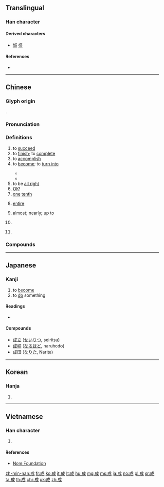 {{character info/new}}
{{also|戉}}
==Translingual==
{{stroke order|type=animate}}

===Han character===
{{Han char|rn=62|rad=戈|as=03|sn=6|four=53200|canj=IHS|ids=⿵戊𠃌}}

====Derived characters====
* [[城]] [[盛]]

====References====
* {{Han ref|kx=0411.110|dkj=11542|dj=0752.170|hdz=21399.010|uh=6210|ud=25104|bh=A6A8|bd=42664}}

----

==Chinese==
{{zh-forms}}

===Glyph origin===
{{Han etyl}}
{{Han compound|戊|丁|c1=s|c2=p|ls=psc}}.

===Pronunciation===
{{zh-pron
|m=chéng
|c=sing4,seng4,cing4
|c_note=sing4 - literary; seng4 - vernacular; cing4 - rare (e.g. {{zh-l|*成數}})
|h=pfs=sàng/sṳ̀n
|h_note=sàng - literary; sṳ̀n - vernacular
|mn=chhiâⁿ/chiâⁿ/siâⁿ/sêng
|mn_note=chhiâⁿ, chiâⁿ, siâⁿ - vernacular; sêng - literary
|w=3zen
|ma=y
|mc=y
|oc=y
|cat=a,n,pn,c:adv
}}

===Definitions===
{{zh-hanzi}}

# to [[succeed]]
# to [[finish]]; to [[complete]]
# to [[accomplish]]
# to [[become]]; to [[turn into]]
#: {{zh-x|衰變 成 鉛 @206|decay '''into''' <sup>206</sup>Pb}}
#* {{zh-x|即食麵 係 將 麵 壓 成 一塊。|Instant noodles are noodles compressed '''into''' a slab.|C|ref='''2010''', ''Cantonese Wikipedia'', [[w:zh-yue:即食麪|即食麪]]}}
#* {{zh-x|沙士{si6-2}（「士」讀 成 第二 聲）|"{{m|zh|沙士}}" (with {{m|zh|士}} read '''in'''/'''as''' the second tone)|C|ref='''2007''', ''Cantonese Wikipedia'', [[w:zh-yue:沙士|沙士]]}}
# to be [[all right]]
# [[OK]]!
# [[one]] [[tenth]]
#: {{zh-x|三 成|three '''tenths''' (30%)}}
#: {{zh-x|五 成 半|5.5 '''tenths''' (55%)}}
#: {{zh-x|八 成 九|8.9 '''tenths''' (89%)}}
# {{lb|zh|Cantonese}} [[entire]]
#: {{zh-x|成{seng4} 塊 肉|'''entire''' piece of meat|C}}
#: {{zh-x|成{seng4} 隻 狗 噉|'''entirely''' like a dog|C}}
# {{lb|zh|Cantonese}} [[almost]]; [[nearly]]; [[up to]]
#: {{zh-x|高 咗 成{seng4} 四 寸|grew '''almost''' four inches|C}}
# {{rfdef|zh}}
#: {{zh-x|你 搵工 搵 成{seng4} 點 呀？|How's the job hunting going?|C}}
# {{surname|lang=zh}}

===Compounds===
{{zh-der|成案|成百|成敗|成幫結夥|成倍|成本|成本會計|成才|成材|成材林|成蟲|成典|成丁|成堆|成對|成法|成方|成方兒|成分|成份|成風|成個兒|成功|成規|成果|成婚|成活|成績|成家|成家立業|成見|成交|成就|成立|成例|成殮|成林|成龍配套|成眠|成名|成名成家|成命|成年|成年累月|成批|成癖|成品|成品糧|成氣候|成器|成千上萬|成親|成全|成群|成人|成人教育|成人之美|成仁|成色|成式|成事|成事不足，敗事有餘|成書|成熟|成數|成雙|成說|成訟|成算|成套|成天|成為|成文|成文法|成問題|成想|成效|成心|成行|成形|成型|成性|成宿|成藥|成也蕭何，敗也蕭何|成夜|成衣|成議|成因|成陰|成癮|成語|成員|成約|成災|成章|成則為王，敗則為賊|成長|成竹在胸|成總兒|勞成|形成層|匠成|加成|合成詞|八成|功成|不成材|慶成|不成文|偶成|不成才|學成|七八成|九成宮|了不成|不成人|不成話|八成新|合成皮|年成|合成乳|九成|九成九|形成|廣成子|半成品|垂成|不成器|小成|作成|促成|容成|一成|不成章|完成|不成|告成|大成殿|大成|大八成|十成|圓成|吃現成|保成|周成王|司成|天成|合成數|削成|合成|守成|不成字|問成|成房|成言|成周|成衣鋪|成年期|成德|撿現成|成佛|成皋|成窯|成禮|成總|收成|成湯|期成|真成|成頭|成日家|成精|成長股|無成|牢成|成化窯|成長率|既成|武成王|成實師|成正果|成歡|成績單|成蹊|成就感|混成|成屋|成窩兒|成人病|成丁禮|成擒|沒十成|成除服|成招|成名術|成熟期|成樣|現成|成日|深成岩|晚成|提成|秋成|成年禮|禮成|成交量|磨成|留成|成實論|成道|相成|火成岩|渾成|目成|成俗|成漢|成童|玉成|成功嶺|求成|當成|次成河|生成|成兒|成副兒|現成話|成局|成色劑|有成|成姻|海成層|成化|構成|成合|湊成|成仙|看成|漫成|成衣廠|湊現成|現成飯|成音|水成岩|成龍|成篇|成阻|成誦|漢成帝|成均|未成年|成服|成務|管成|速成|責成|蘭成|難不成|質成|速成班|總成|終不成|落成|褒成侯|道成溜|胚形成|蔚成|集大成|鬢成絲|考成|老成人|長成|陶成|裁成|行成|負成長|變成|養成|老成|達成|贊成|見成|釀成|造成|製成|織成|組成}}

{{zh-cat|Beginning}}

----

==Japanese==

===Kanji===
{{ja-kanji|grade=4|rs=戈03}}

# to [[become]]
# to [[do]] something

====Readings====
* {{ja-readings
|goon=[[じょう]] (jō)
|kanon=[[せい]] (sei)
|kun=[[なす]] ([[成す]], nasu), [[なる]] ([[成る]], naru)
|nanori=[[あき]] (aki), [[あきら]] (akira), [[しげ]] (shige), [[そん]] (son), [[たえ]] (tae), [[なお]] (nao), [[なり]] (nari), [[なる]] (naru), [[のり]] (nori), [[ひら]] (hira), [[まさ]] (masa), [[よし]] (yoshi), [[り]] (ri)
}}

====Compounds====
{{der-top|Compounds}}
* [[成立]] ([[せいりつ]], seiritsu)
* [[成程]] ([[なるほど]], naruhodo)
* [[成田]] ([[なりた]], Narita)
{{der-bottom}}

----

==Korean==

===Hanja===
{{ko-hanja|hangeul=[[성]]|eumhun=|mr=sŏng|y=seng}}

# {{defn|lang=ko|sort=戈03}}

----

==Vietnamese==

===Han character===
{{vi-hantu|[[thành]], [[thình]]|rs=戈03}}

# {{defn|lang=vi|sort=戈03}}

====References====
* [http://nomfoundation.org/common/nom_details.php?codepoint=6210&img=1 Nom Foundation]

[[zh-min-nan:成]]
[[fr:成]]
[[ko:成]]
[[it:成]]
[[lt:成]]
[[hu:成]]
[[mg:成]]
[[ms:成]]
[[ja:成]]
[[no:成]]
[[pl:成]]
[[sr:成]]
[[ta:成]]
[[th:成]]
[[chr:成]]
[[uk:成]]
[[zh:成]]